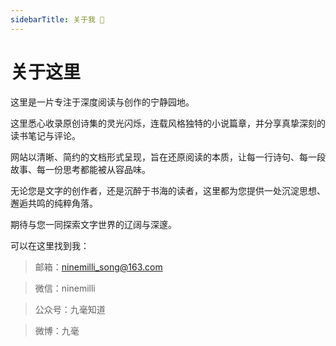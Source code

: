 ```yaml
---
sidebarTitle: 关于我 🚀
---
```


# 关于这里

这里是一片专注于深度阅读与创作的宁静园地。

这里悉心收录原创诗集的灵光闪烁，连载风格独特的小说篇章，并分享真挚深刻的读书笔记与评论。

网站以清晰、简约的文档形式呈现，旨在还原阅读的本质，让每一行诗句、每一段故事、每一份思考都能被从容品味。

无论您是文字的创作者，还是沉醉于书海的读者，这里都为您提供一处沉淀思想、邂逅共鸣的纯粹角落。

期待与您一同探索文字世界的辽阔与深邃。

可以在这里找到我：

> 邮箱：ninemilli_song@163.com

> 微信：ninemilli

> 公众号：九毫知道

> 微博：九毫